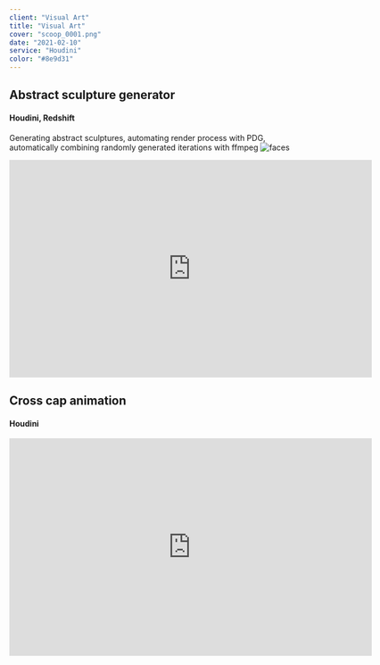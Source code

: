 ```yaml
---
client: "Visual Art"
title: "Visual Art"
cover: "scoop_0001.png"
date: "2021-02-10"
service: "Houdini"
color: "#8e9d31"
---
```


## Abstract sculpture generator
#### Houdini, Redshift
Generating abstract sculptures, automating render process with PDG, automatically combining randomly generated iterations with ffmpeg
![faces](faces.png "sculptures")

<div style="text-align: center;">
<iframe width="650" height="390" src="https://www.youtube.com/embed/77DJ7o2N1SI" frameborder="0" allow="accelerometer; encrypted-media; gyroscope; picture-in-picture" allowfullscreen></iframe>
</div>

## Cross cap animation
#### Houdini
<div style="text-align: center;">
<iframe width="650" height="390" src="https://www.youtube.com/embed/-K2lwf3eEc8" frameborder="0" allow="accelerometer; encrypted-media; gyroscope; picture-in-picture" allowfullscreen></iframe>
</div>
